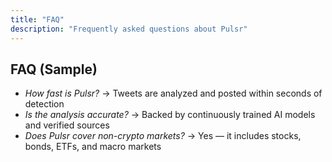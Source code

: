 ```yaml
---
title: "FAQ"
description: "Frequently asked questions about Pulsr"
---
```


## FAQ (Sample)

* *How fast is Pulsr?* → Tweets are analyzed and posted within seconds of detection
* *Is the analysis accurate?* → Backed by continuously trained AI models and verified sources
* *Does Pulsr cover non-crypto markets?* → Yes — it includes stocks, bonds, ETFs, and macro markets 